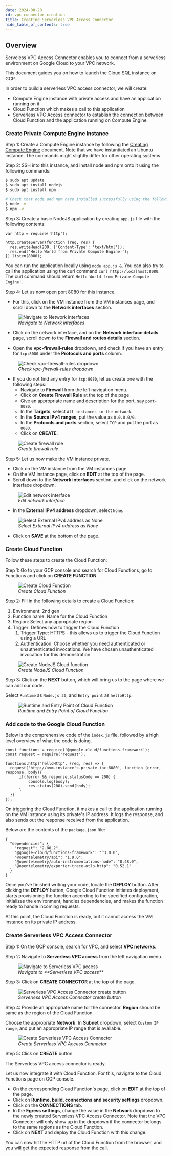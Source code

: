 ```yaml
---
date: 2024-08-20
id: vpc-connector-creation
title: Creating Serverless VPC Access Connector
hide_table_of_contents: true
---
```


## Overview

Serveless VPC Access Connector enables you to connect from a serverless environment on Google Cloud to your VPC network.

This document guides you on how to launch the Cloud SQL instance on GCP.

In order to build a serverless VPC access connector, we will create:

* Compute Engine instance with private access and have an application running on it
* Cloud Function which makes a call to this application
* Serverless VPC Access connector to establish the connection between Cloud Function and the application running on Compute Engine

### Create Private Compute Engine Instance

Step 1: Create a Compute Engine instance by following the [Creating Compute Engine](https://signoz.io/docs/gcp-monitoring/bootstrapping/gce-creation/) document. Note that we have instantiated an Ubuntu instance. The commands might slightly differ for other operating systems.

Step 2: SSH into this instance, and install node and npm onto it using the following commands:

```bash
$ sudo apt update
$ sudo apt install nodejs
$ sudo apt install npm

# Check that node and npm have installed successfully using the following commands:
$ node -v
$ npm -v
```

Step 3: Create a basic NodeJS application by creating `app.js` file with the following contents:

```node
var http = require('http');

http.createServer(function (req, res) {
  res.writeHead(200, {'Content-Type': 'text/html'});
  res.end('Hello World from Private Compute Engine!');
}).listen(8080);
```

You can run the application locally using `node app.js &`. You can also try to call the application using the curl command `curl http://localhost:8080`. The curl command should return `Hello World from Private Compute Engine!`.

Step 4: Let us now open port 8080 for this instance.

- For this, click on the VM instance from the VM instances page, and scroll down to the **Network interfaces** section. 

<figure data-zoomable align="left">
    <img
        src="/img/docs/gcp-monitoring/vpc/vpc-connector-creation/navigate-to-network-interfaces.webp"
        alt="Navigate to Network interfaces"
    />
<figcaption>
<i>
Navigate to Network interfaces
</i>
</figcaption>
</figure>

- Click on the network interface, and on the **Network interface details** page, scroll down to the **Firewall and routes details** section. 

- Open the **vpc-firewall-rules** dropdown, and check if you have an entry for `tcp:8080` under the **Protocols and ports** column.

<figure data-zoomable align="left">
    <img
        src="/img/docs/gcp-monitoring/vpc/vpc-connector-creation/vpc-firewall-rules-dropdown.webp"
        alt="Check vpc-firewall-rules dropdown"
    />
<figcaption>
<i>
Check vpc-firewall-rules dropdown
</i>
</figcaption>
</figure>


- If you do not find any entry for `tcp:8080`, let us create one with the following steps:
    - Navigate to **Firewall** from the left navigation menu.
    - Click on **Create Firewall Rule** at the top of the page.
    - Give an appropriate name and description for the port, say `port-8080`.
    - In the **Targets**, select `All instances in the network`.
    - In the **Source IPv4 ranges**, put the value as `0.0.0.0/0`.
    - In the **Protocols and ports** section, select `TCP` and put the port as `8080`.
    - Click on **CREATE**.

<figure data-zoomable align="left">
    <img
        src="/img/docs/gcp-monitoring/vpc/vpc-connector-creation/create-firewall-rule.webp"
        alt="Create firewall rule"
    />
<figcaption>
<i>
Create firewall rule
</i>
</figcaption>
</figure>


Step 5: Let us now make the VM instance private. 

- Click on the VM instance from the VM instances page.
- On the VM instance page, click on **EDIT** at the top of the page.
- Scroll down to the **Network interfaces** section, and click on the network interface dropdown.

<figure data-zoomable align="left">
    <img
        src="/img/docs/gcp-monitoring/vpc/vpc-connector-creation/edit-network-interface.webp"
        alt="Edit network interface"
    />
<figcaption>
<i>
Edit network interface
</i>
</figcaption>
</figure>

- In the **External IPv4 address** dropdown, select `None`.

<figure data-zoomable align="left">
    <img
        src="/img/docs/gcp-monitoring/vpc/vpc-connector-creation/external-ipv4-address-none.webp"
        alt="Select External IPv4 address as None"
    />
<figcaption>
<i>
Select External IPv4 address as None
</i>
</figcaption>
</figure>

- Click on **SAVE** at the bottom of the page.

### Create Cloud Function

Follow these steps to create the Cloud Function:

Step 1: Go to your GCP console and search for Cloud Functions, go to Functions and click on **CREATE FUNCTION**.

<figure data-zoomable align="left">
    <img
        src="/img/docs/gcp-monitoring/vpc/vpc-connector-creation/create-cloud-function.webp"
        alt="Create Cloud Function"
    />
<figcaption>
<i>
Create Cloud Function
</i>
</figcaption>
</figure>


Step 2: Fill in the following details to create a Cloud Function:

1. Environment: 2nd gen
2. Function name: Name for the Cloud Function
3. Region: Select any appropriate region
4. Trigger: Defines how to trigger the Cloud Function
    1. Trigger Type: HTTPS - this allows us to trigger the Cloud Function using a URL
    2. Authentication: Choose whether you need authenticated or unauthenticated invocations. We have chosen unauthenticated invocation for this demonstration.

<figure data-zoomable align="left">
    <img
        src="/img/docs/gcp-monitoring/vpc/vpc-connector-creation/create-nodejs-cloud-function.webp"
        alt="Create NodeJS Cloud function"
    />
<figcaption>
<i>
Create NodeJS Cloud Function
</i>
</figcaption>
</figure>

Step 3: Click on the **NEXT** button, which will bring us to the page where we can add our code.

Select `Runtime` as `Node.js 20`, and `Entry point` as `helloHttp`.

<figure data-zoomable align="left">
    <img
        src="/img/docs/gcp-monitoring/vpc/vpc-connector-creation/cloud-function-entrypoint.webp"
        alt="Runtime and Entry Point of Cloud Function"
    />
<figcaption>
<i>
Runtime and Entry Point of Cloud Function
</i>
</figcaption>
</figure>

### Add code to the Google Cloud Function

Below is the comprehensive code of the `index.js` file, followed by a high level overview of what the code is doing.

```nodejs
const functions = require('@google-cloud/functions-framework');
const request = require('request');

functions.http('helloHttp', (req, res) => {
  request('http://<vm-instance's-private-ip>:8080', function (error, response, body){
      if(!error && response.statusCode == 200) {
          console.log(body);
          res.status(200).send(body);
      }
  })
});
```

On triggering the Cloud Function, it makes a call to the application running on the VM instance using its private's IP address. It logs the response, and also sends out the response received from the application.

Below are the contents of the `package.json` file:

```
{
  "dependencies": {
    "request": "2.88.2",
    "@google-cloud/functions-framework": "^3.0.0",
    "@opentelemetry/api": "1.9.0",
    "@opentelemetry/auto-instrumentations-node": "0.48.0",
    "@opentelemetry/exporter-trace-otlp-http": "0.52.1"
  }
}
```

Once you’ve finished writing your code, locate the **DEPLOY** button. After clicking the **DEPLOY** button, Google Cloud Function initiates deployment, starts provisioning the function according to the specified configuration, initializes the environment, handles dependencies, and makes the function ready to handle incoming requests.

At this point, the Cloud Function is ready, but it cannot access the VM instance on its private IP address.

### Create Serverless VPC Access Connector

Step 1: On the GCP console, search for VPC, and select **VPC networks**.

Step 2: Navigate to **Serverless VPC access** from the left navigation menu.

<figure data-zoomable align="left">
    <img
        src="/img/docs/gcp-monitoring/vpc/vpc-connector-creation/navigate-to-serverless-vpc-access.webp"
        alt="Navigate to Serverless VPC access"
    />
<figcaption>
<i>
Navigate to **Serverless VPC access**
</i>
</figcaption>
</figure>

Step 3: Click on **CREATE CONNECTOR** at the top of the page.

<figure data-zoomable align="left">
    <img
        src="/img/docs/gcp-monitoring/vpc/vpc-connector-creation/vpc-connector-create-button.webp"
        alt="Serverless VPC Access Connector create button"
    />
<figcaption>
<i>
Serverless VPC Access Connector create button
</i>
</figcaption>
</figure>

Step 4: Provide an appropriate name for the connector. **Region** should be same as the region of the Cloud Function. 

Choose the appropriate **Network**. In **Subnet** dropdown, select `Custom IP range`, and put an appropriate IP range that is available.

<figure data-zoomable align="left">
    <img
        src="/img/docs/gcp-monitoring/vpc/vpc-connector-creation/create-vpc-connector.webp"
        alt="Create Serverless VPC Access Connector"
    />
<figcaption>
<i>
Create Serverless VPC Access Connector
</i>
</figcaption>
</figure>

Step 5: Click on **CREATE** button.

The Serverless VPC access connector is ready.

Let us now integrate it with Cloud Function. For this, navigate to the Cloud Functions page on GCP console. 

- On the corresponding Cloud Function's page, click on **EDIT** at the top of the page.
- Click on **Runtime, build, connections and security settings** dropdown.
- Click on the **CONNECTIONS** tab.
- In the **Egress settings**, change the value in the **Network** dropdown to the newly created Serverless VPC Access Connector. Note that the VPC Connector will only show up in the dropdown if the connector belongs to the same regions as the Cloud Function.
- Click on **NEXT** and deploy the Cloud Function with this change.

You can now hit the HTTP url of the Cloud Function from the browser, and you will get the expected response from the call.

